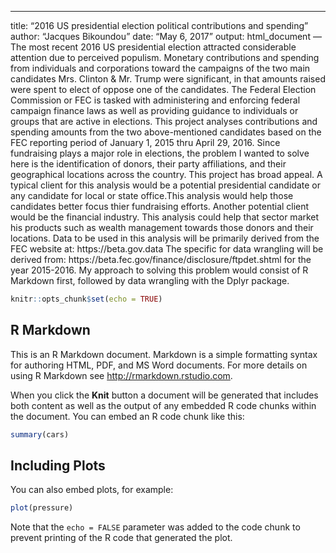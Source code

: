 ---
title: "2016 US presidential election political contributions and spending"
author: "Jacques Bikoundou"
date: "May 6, 2017"
output: html_document
---The most recent 2016 US presidential election attracted considerable attention due to perceived populism. Monetary contributions and spending from individuals and corporations toward the campaigns of the two main candidates Mrs. Clinton & Mr. Trump were significant, in that amounts raised were spent to elect of oppose one of the candidates. 
The Federal Election Commission or FEC is tasked with administering and enforcing federal campaign finance laws as well as providing guidance to individuals or groups that are active in elections.
This project analyses contributions and spending amounts from the two above-mentioned candidates based on the FEC reporting period of January 1, 2015 thru April 29, 2016. Since fundraising plays a major role in elections, the problem I wanted to solve here is the identification of donors, their party affiliations, and their geographical locations across the country. This project has broad appeal. A typical client for this analysis would be a potential presidential candidate or any candidate for local or state office.This analysis would help those candidates better focus thier fundraising efforts. Another potential client would be the financial industry. This analysis could help that sector market his products such as wealth management towards those donors and their locations. Data to be used in this analysis will be primarily derived from the FEC website at: https://beta.gov.data The specific for data wrangling will be derived from: https://beta.fec.gov/finance/disclosure/ftpdet.shtml for the year 2015-2016. My approach to solving this problem would consist of R Markdown first, followed by data wrangling with the Dplyr package. 

```{r setup, include=FALSE}
knitr::opts_chunk$set(echo = TRUE)
```

## R Markdown

This is an R Markdown document. Markdown is a simple formatting syntax for authoring HTML, PDF, and MS Word documents. For more details on using R Markdown see <http://rmarkdown.rstudio.com>.

When you click the **Knit** button a document will be generated that includes both content as well as the output of any embedded R code chunks within the document. You can embed an R code chunk like this:

```{r cars}
summary(cars)
```

## Including Plots

You can also embed plots, for example:

```{r pressure, echo=FALSE}
plot(pressure)
```

Note that the `echo = FALSE` parameter was added to the code chunk to prevent printing of the R code that generated the plot.
